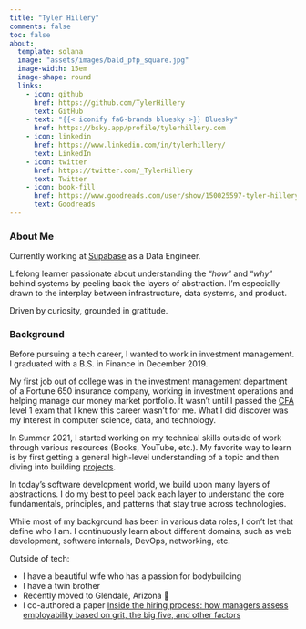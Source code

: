 ```yaml
---
title: "Tyler Hillery"
comments: false
toc: false
about:
  template: solana
  image: "assets/images/bald_pfp_square.jpg"
  image-width: 15em
  image-shape: round
  links:
    - icon: github
      href: https://github.com/TylerHillery
      text: GitHub
    - text: "{{< iconify fa6-brands bluesky >}} Bluesky"
      href: https://bsky.app/profile/tylerhillery.com 
    - icon: linkedin
      href: https://www.linkedin.com/in/tylerhillery/
      text: LinkedIn
    - icon: twitter
      href: https://twitter.com/_TylerHillery
      text: Twitter
    - icon: book-fill
      href: https://www.goodreads.com/user/show/150025597-tyler-hillery
      text: Goodreads
---
```


### **About Me**
Currently working at [Supabase](https://supabase.com/) as a Data Engineer.

Lifelong learner passionate about understanding the "*how*" and "*why*" behind systems by peeling back the layers of abstraction. I'm especially drawn to the interplay between infrastructure, data systems, and product.

Driven by curiosity, grounded in gratitude.

### **Background**

Before pursuing a tech career, I wanted to work in investment management. I graduated with a B.S. in Finance in December 2019.

My first job out of college was in the investment management department of a Fortune 650 insurance company, working in investment operations and helping manage our money market portfolio. It wasn't until I passed the [CFA](https://www.cfainstitute.org/en/programs/cfa/charter) level 1 exam that I knew this career wasn't for me. What I did discover was my interest in computer science, data, and technology.

In Summer 2021, I started working on my technical skills outside of work through various resources (Books, YouTube, etc.). My favorite way to learn is by first getting a general high-level understanding of a topic and then diving into building [projects](https://www.tylerhillery.com/projects.html).

In today's software development world, we build upon many layers of abstractions. I do my best to peel back each layer to understand the core fundamentals, principles, and patterns that stay true across technologies.

While most of my background has been in various data roles, I don't let that define who I am. I continuously learn about different domains, such as web development, software internals, DevOps, networking, etc.

Outside of tech:

-   I have a beautiful wife who has a passion for bodybuilding
-   I have a twin brother
-   Recently moved to Glendale, Arizona 🌵
-   I co-authored a paper [Inside the hiring process: how managers assess employability based on grit, the big five, and other factors](https://www.researchgate.net/publication/335182644_Inside_the_hiring_process_how_managers_assess_employability_based_on_grit_the_big_five_and_other_factors)
